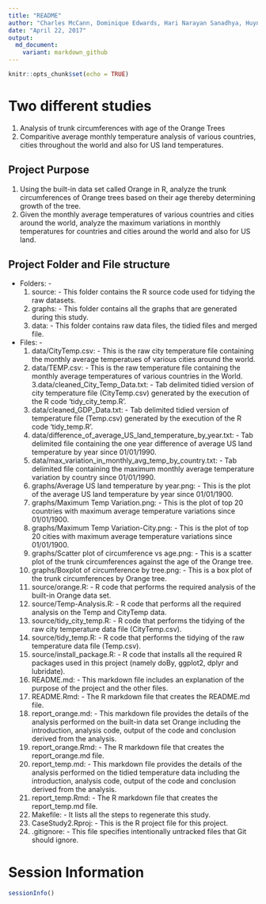 ```yaml
---
title: "README"
author: "Charles McCann, Dominique Edwards, Hari Narayan Sanadhya, Huynh vu"
date: "April 22, 2017"
output: 
  md_document:
    variant: markdown_github
---
```

```r
knitr::opts_chunk$set(echo = TRUE)
```
# Two different studies
 1. Analysis of trunk circumferences with age of the Orange Trees
 2. Comparitive average monthly temperature analysis of various countries, cities throughout the world and also for US land temperatures.
      
## Project Purpose
1. Using the built-in data set called Orange in R, analyze the trunk circumferences of Orange trees based on their age thereby determining growth of the tree. 
2. Given the monthly average temperatures of various countries and cities around the world, analyze the maximum variations in monthly temperatures for countries and cities around the world and also for US land.

## Project Folder and File structure
* Folders: - 
  1. source: - This folder contains the R source code used for tidying the raw datasets.
  2. graphs: - This folder contains all the graphs that are generated during this study.
  3. data: - This folder contains raw data files, the tidied files and merged file.
* Files: -
  1. data/CityTemp.csv: - This is the raw city temperature file containing the monthly average temperatues of various cities around the world.
  2. data/TEMP.csv: - This is the raw temperature file containing the monthly average temperatures of various countries in the World.
  3.data/cleaned_City_Temp_Data.txt: - Tab delimited tidied version of city temperature file (CityTemp.csv) generated by the execution of the R code 'tidy_city_temp.R'.
  4. data/cleaned_GDP_Data.txt: - Tab delimited tidied version of temperature file (Temp.csv) generated by the execution of the R code 'tidy_temp.R'.
  5. data/difference_of_average_US_land_temperature_by_year.txt: - Tab delimited file containing the one year difference of average US land temperature by year since 01/01/1990.
  6. data/max_variation_in_monthly_avg_temp_by_country.txt: - Tab delimited file containing the maximum monthly average temperature variation by country since 01/01/1990.
  7. graphs/Average US land temperature by year.png: - This is the plot of the average US land temperature by year since 01/01/1900.
  8. graphs/Maximum Temp Variation.png: - This is the plot of top 20 countries with maximum average temperature variations since 01/01/1900.
  9. graphs/Maximum Temp Variation-City.png: - This is the plot of top 20 cities with maximum average temperature variations since 01/01/1900.
  10. graphs/Scatter plot of circumference vs age.png: - This is a scatter plot of the trunk circumferences against the age of the Orange tree.
  11. graphs/Boxplot of circumference by tree.png: - This is a box plot of the trunk circumferences by Orange tree.
  12. source/orange.R: - R code that performs the required analysis of the built-in Orange data set.
  13. source/Temp-Analysis.R: - R code that performs all the required analysis on the Temp and CityTemp data.
  14. source/tidy_city_temp.R: - R code that performs the tidying of the raw city temperature data file (CityTemp.csv).
  15. source/tidy_temp.R: - R code that performs the tidying of the raw temperature data file (Temp.csv).
  16. source/install_package.R: - R code that installs all the required R packages used in this project (namely doBy, ggplot2, dplyr and lubridate).
  17. README.md: - This markdown file includes an explanation of the purpose of the project and the other files.
  18. README.Rmd: - The R markdown file that creates the README.md file.
  19. report_orange.md: - This markdown file provides the details of the analysis performed on the built-in data set Orange including the introduction, analysis code, output of the code and conclusion derived from the analysis.
  20. report_orange.Rmd: - The R markdown file that creates the report_orange.md file.
  21. report_temp.md: - This markdown file provides the details of the analysis performed on the tidied temperature data including the introduction, analysis code, output of the code and conclusion derived from the analysis.
  22. report_temp.Rmd: - The R markdown file that creates the report_temp.md file.
  23. Makefile: - It lists all the steps to regenerate this study.
  24. CaseStudy2.Rproj: - This is the R project file for this project.
  25. .gitignore: - This file specifies intentionally untracked files that Git should ignore. 

  
# Session Information
```r
sessionInfo()
```
